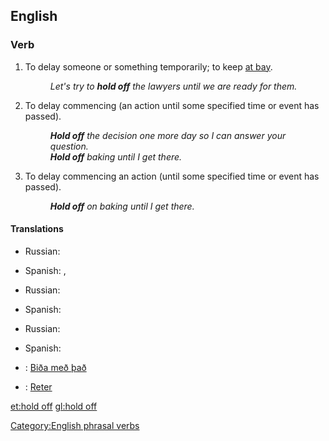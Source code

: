 ==English==

===Verb===
{{en-verb|inf=[[hold]] [[off]]|holds off|holding off|held off}}

# {{idiom|transitive}} To delay someone or something temporarily; to keep [[at bay]].
#: ''Let's try to '''hold off''' the lawyers until we are ready for them.''
# {{idiom|transitive}} To delay commencing (an action until some specified time or event has passed).
#: '''''Hold off''' the decision one more day so I can answer your question.''
#: '''''Hold off''' baking until I get there.''
# {{idiom|intransitive}} To delay commencing an action (until some specified time or event has passed).
#: '''''Hold off''' on baking until I get there.''

====Translations====
{{trans-top|to delay someone or something}}
* Russian: {{t+|ru|откладывать|tr=otkládyvat'}}
{{trans-mid}}
* Spanish: {{t-|es|posponer}}, {{t-|es|retrasar}}
{{trans-bottom}}

{{trans-top|to delay commencing}}
* Russian: {{t+|ru|откладывать|tr=otkládyvat'}}
{{trans-mid}}
* Spanish: {{t-|es|posponer}}
{{trans-bottom}}

{{trans-top|To delay commencing an action}}
* Russian: {{t+|ru|откладывать|tr=otkládyvat'}}
{{trans-mid}}
* Spanish: {{t-|es|posponer}}
{{trans-bottom}}

{{checktrans-top}}
* {{ttbc|is}}: [[Biða með það]]
* {{ttbc|pt}}: [[Reter]]
{{trans-bottom}}

[[Category:English phrasal verbs]]

[[et:hold off]]
[[gl:hold off]]